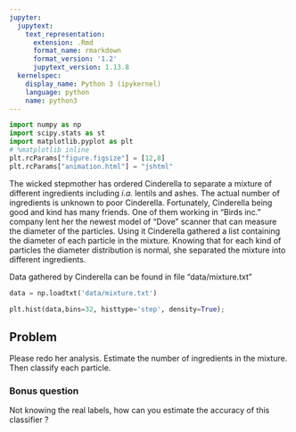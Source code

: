 ```yaml
---
jupyter:
  jupytext:
    text_representation:
      extension: .Rmd
      format_name: rmarkdown
      format_version: '1.2'
      jupytext_version: 1.13.8
  kernelspec:
    display_name: Python 3 (ipykernel)
    language: python
    name: python3
---
```


```python
import numpy as np
import scipy.stats as st
import matplotlib.pyplot as plt
# %matplotlib inline
plt.rcParams["figure.figsize"] = [12,8]
plt.rcParams["animation.html"] = "jshtml"
```

The wicked stepmother has ordered Cinderella to separate a mixture of different ingredients including _i.a._ lentils and ashes. The actual number of ingredients is unknown to poor Cinderella. Fortunately, Cinderella being good and kind has many friends. One of them working in "Birds inc." company lent her the newest model of "Dove" scanner that can measure the diameter of the particles. Using it Cinderella gathered a list containing the diameter of each particle in the mixture. Knowing that for each kind of particles the diameter distribution is normal, she separated the mixture into different ingredients.


Data gathered by  Cinderella can be found in file "data/mixture.txt"

```python
data = np.loadtxt('data/mixture.txt')
```

```python
plt.hist(data,bins=32, histtype='step', density=True);
```

<!-- #region tags=["problem"] -->
## Problem
<!-- #endregion -->

<!-- #region tags=["problem"] -->
Please redo her analysis. Estimate the number of ingredients in the mixture. Then classify each particle.
<!-- #endregion -->

### Bonus question

<!-- #region tags=["problem"] -->
Not knowing the real labels, how can you estimate  the accuracy of this classifier ? 
<!-- #endregion -->
